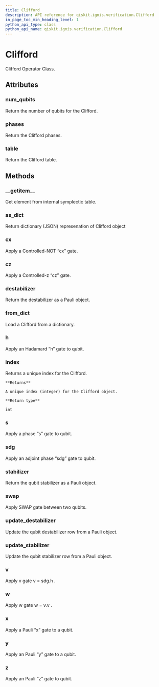 ```yaml
---
title: Clifford
description: API reference for qiskit.ignis.verification.Clifford
in_page_toc_min_heading_level: 1
python_api_type: class
python_api_name: qiskit.ignis.verification.Clifford
---
```


# Clifford

<Class id="qiskit.ignis.verification.Clifford" isDedicatedPage={true} github="https://github.com/qiskit-community/qiskit-ignis/tree/stable/0.3/qiskit/ignis/verification/randomized_benchmarking/Clifford.py" signature="Clifford(num_qubits=None, table=None, phases=None)" modifiers="class">
  Clifford Operator Class.

  ## Attributes

  ### num\_qubits

  <Attribute id="qiskit.ignis.verification.Clifford.num_qubits">
    Return the number of qubits for the Clifford.
  </Attribute>

  ### phases

  <Attribute id="qiskit.ignis.verification.Clifford.phases">
    Return the Clifford phases.
  </Attribute>

  ### table

  <Attribute id="qiskit.ignis.verification.Clifford.table">
    Return the Clifford table.
  </Attribute>

  ## Methods

  ### \_\_getitem\_\_

  <Function id="qiskit.ignis.verification.Clifford.__getitem__" signature="Clifford.__getitem__(index)">
    Get element from internal symplectic table.
  </Function>

  ### as\_dict

  <Function id="qiskit.ignis.verification.Clifford.as_dict" signature="Clifford.as_dict()">
    Return dictionary (JSON) represenation of Clifford object
  </Function>

  ### cx

  <Function id="qiskit.ignis.verification.Clifford.cx" signature="Clifford.cx(qubit_ctrl, qubit_trgt)">
    Apply a Controlled-NOT “cx” gate.
  </Function>

  ### cz

  <Function id="qiskit.ignis.verification.Clifford.cz" signature="Clifford.cz(qubit_ctrl, qubit_trgt)">
    Apply a Controlled-z “cz” gate.
  </Function>

  ### destabilizer

  <Function id="qiskit.ignis.verification.Clifford.destabilizer" signature="Clifford.destabilizer(row)">
    Return the destabilizer as a Pauli object.
  </Function>

  ### from\_dict

  <Function id="qiskit.ignis.verification.Clifford.from_dict" signature="Clifford.from_dict(clifford_dict)" modifiers="classmethod">
    Load a Clifford from a dictionary.
  </Function>

  ### h

  <Function id="qiskit.ignis.verification.Clifford.h" signature="Clifford.h(qubit)">
    Apply an Hadamard “h” gate to qubit.
  </Function>

  ### index

  <Function id="qiskit.ignis.verification.Clifford.index" signature="Clifford.index()">
    Returns a unique index for the Clifford.

    **Returns**

    A unique index (integer) for the Clifford object.

    **Return type**

    int
  </Function>

  ### s

  <Function id="qiskit.ignis.verification.Clifford.s" signature="Clifford.s(qubit)">
    Apply a phase “s” gate to qubit.
  </Function>

  ### sdg

  <Function id="qiskit.ignis.verification.Clifford.sdg" signature="Clifford.sdg(qubit)">
    Apply an adjoint phase “sdg” gate to qubit.
  </Function>

  ### stabilizer

  <Function id="qiskit.ignis.verification.Clifford.stabilizer" signature="Clifford.stabilizer(qubit)">
    Return the qubit stabilizer as a Pauli object.
  </Function>

  ### swap

  <Function id="qiskit.ignis.verification.Clifford.swap" signature="Clifford.swap(qubit0, qubit1)">
    Apply SWAP gate between two qubits.
  </Function>

  ### update\_destabilizer

  <Function id="qiskit.ignis.verification.Clifford.update_destabilizer" signature="Clifford.update_destabilizer(qubit, pauli)">
    Update the qubit destabilizer row from a Pauli object.
  </Function>

  ### update\_stabilizer

  <Function id="qiskit.ignis.verification.Clifford.update_stabilizer" signature="Clifford.update_stabilizer(qubit, pauli)">
    Update the qubit stabilizer row from a Pauli object.
  </Function>

  ### v

  <Function id="qiskit.ignis.verification.Clifford.v" signature="Clifford.v(qubit)">
    Apply v gate v = sdg.h .
  </Function>

  ### w

  <Function id="qiskit.ignis.verification.Clifford.w" signature="Clifford.w(qubit)">
    Apply w gate w = v.v .
  </Function>

  ### x

  <Function id="qiskit.ignis.verification.Clifford.x" signature="Clifford.x(qubit)">
    Apply a Pauli “x” gate to a qubit.
  </Function>

  ### y

  <Function id="qiskit.ignis.verification.Clifford.y" signature="Clifford.y(qubit)">
    Apply an Pauli “y” gate to a qubit.
  </Function>

  ### z

  <Function id="qiskit.ignis.verification.Clifford.z" signature="Clifford.z(qubit)">
    Apply an Pauli “z” gate to qubit.
  </Function>
</Class>

